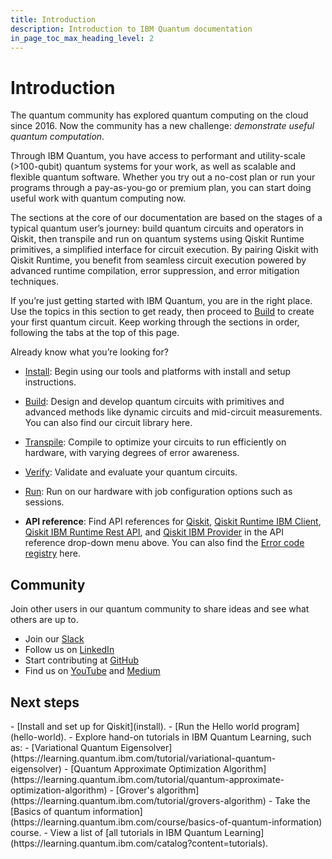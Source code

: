 ```yaml
---
title: Introduction
description: Introduction to IBM Quantum documentation
in_page_toc_max_heading_level: 2
---
```


# Introduction

The quantum community has explored quantum computing on the cloud since 2016.  Now the community has a new challenge: _demonstrate useful quantum computation_. 

Through IBM Quantum, you have access to performant and utility-scale (>100-qubit) quantum systems for your work, as well as scalable and flexible quantum software. Whether you try out a no-cost plan or run your programs through a pay-as-you-go or premium plan, you can start doing useful work with quantum computing now.

The sections at the core of our documentation are based on the stages of a typical quantum user’s journey: build quantum circuits and operators in Qiskit, then transpile and run on quantum systems using Qiskit Runtime primitives, a simplified interface for circuit execution. By pairing Qiskit with Qiskit Runtime, you benefit from seamless circuit execution powered by advanced runtime compilation, error suppression, and error mitigation techniques. 

If you’re just getting started with IBM Quantum, you are in the right place. Use the topics in this section to get ready, then proceed to [Build](../build) to create your first quantum circuit. Keep working through the sections in order, following the tabs at the top of this page.

Already know what you’re looking for?

-   [Install](install): Begin using our tools and platforms with install and setup instructions.

-   [Build](../build): Design and develop quantum circuits with primitives and advanced methods like dynamic circuits and mid-circuit measurements. You can also find our circuit library here.

-   [Transpile](../transpile): Compile to optimize your circuits to run efficiently on hardware, with varying degrees of error awareness.

-   [Verify](../verify): Validate and evaluate your quantum circuits.

-   [Run](../run): Run on our hardware with job configuration options such as sessions.

-   **API reference**: Find API references for [Qiskit](/api/qiskit), [Qiskit Runtime IBM Client](/api/qiskit-ibm-runtime), [Qiskit IBM Runtime Rest API](/api/runtime/), and [Qiskit IBM Provider](/api/qiskit-ibm-provider) in the API reference drop-down menu above. You can also find the [Error code registry](../errors) here.

## Community

Join other users in our quantum community to share ideas and see what others are up to.

-   Join our [Slack](https://ibm.co/joinqiskitslack)
-   Follow us on [LinkedIn](https://www.linkedin.com/showcase/ibm-quantum/)
-   Start contributing at [GitHub](https://github.com/qiskit)
-   Find us on [YouTube](https://www.youtube.com/qiskit) and [Medium](https://medium.com/qiskit)

## Next steps

<Admonition type="tip" title="Recommendations">
    - [Install and set up for Qiskit](install).
    - [Run the Hello world program](hello-world).
    - Explore hand-on tutorials in IBM Quantum Learning, such as:
      - [Variational Quantum Eigensolver](https://learning.quantum.ibm.com/tutorial/variational-quantum-eigensolver)
      - [Quantum Approximate Optimization Algorithm](https://learning.quantum.ibm.com/tutorial/quantum-approximate-optimization-algorithm)
      - [Grover's algorithm](https://learning.quantum.ibm.com/tutorial/grovers-algorithm)
    - Take the [Basics of quantum information](https://learning.quantum.ibm.com/course/basics-of-quantum-information) course.
    - View a list of [all tutorials in IBM Quantum Learning](https://learning.quantum.ibm.com/catalog?content=tutorials).
</Admonition>
